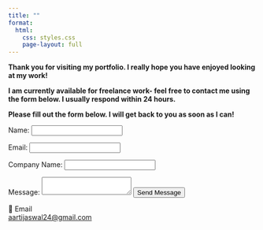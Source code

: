 ---
title: ""
format:
  html:
    css: styles.css
    page-layout: full
---

<div class="contact-header">

  **Thank you for visiting my portfolio. I really hope you have enjoyed looking at my work!**

  **I am currently available for freelance work- feel free to contact me using the form below. I usually respond within 24 hours.**
</div>

<div class="contact-container">

  <div class="contact-form">
 
 **Please fill out the form below. I will get back to you as soon as I can!**
 <form action="https://formsubmit.co/YOUREMAIL@example.com" method="POST">
  <input type="hidden" name="_captcha" value="false">
  
  <label for="name">Name:</label>
  <input type="text" name="name" required>

  <label for="email">Email:</label>
  <input type="email" name="email" required>

  <label for="name">Company Name:</label>
  <input type="text" name="name">

  <label for="message">Message:</label>
  <textarea name="message" rows="2" required></textarea>

  <button type="submit">Send Message</button>
</form>
  
  </div>

  <div class="contact-info">
   📧 Email  
  [aartijaswal24@gmail.com](mailto:aartijaswal24@gmail.com)

  </div>

</div>
